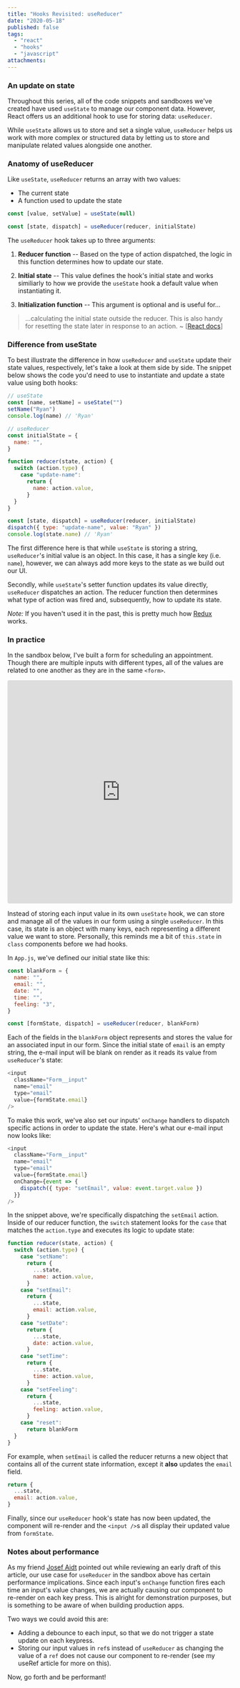 ```yaml
---
title: "Hooks Revisited: useReducer"
date: "2020-05-18"
published: false
tags:
  - "react"
  - "hooks"
  - "javascript"
attachments:
---
```



### An update on state

Throughout this series, all of the code snippets and sandboxes we've created have used `useState` to manage our component data. However, React offers us an additional hook to use for storing data: `useReducer`.

While `useState` allows us to store and set a single value, `useReducer` helps us work with more complex or structured data by letting us to store and manipulate related values alongside one another.

### Anatomy of useReducer

Like `useState`, `useReducer` returns an array with two values:

- The current state
- A function used to update the state

```javascript
const [value, setValue] = useState(null)

const [state, dispatch] = useReducer(reducer, initialState)
```

The `useReducer` hook takes up to three arguments:

1. **Reducer function** -- Based on the type of action dispatched, the logic in this function determines how to update our state.

2. **Initial state** -- This value defines the hook's initial state and works similiarly to how we provide the `useState` hook a default value when instantiating it.

3. **Initialization function** -- This argument is optional and is useful for...

> ...calculating the initial state outside the reducer. This is also handy for resetting the state later in response to an action. ~ [[React docs](https://reactjs.org/docs/hooks-reference.html#lazy-initialization)]

### Difference from useState

To best illustrate the difference in how `useReducer` and `useState` update their state values, respectively, let's take a look at them side by side. The snippet below shows the code you'd need to use to instantiate and update a state value using both hooks:

```javascript
// useState
const [name, setName] = useState("")
setName("Ryan")
console.log(name) // 'Ryan'

// useReducer
const initialState = {
  name: "",
}

function reducer(state, action) {
  switch (action.type) {
    case "update-name":
      return {
        name: action.value,
      }
  }
}

const [state, dispatch] = useReducer(reducer, initialState)
dispatch({ type: "update-name", value: "Ryan" })
console.log(state.name) // 'Ryan'
```

The first difference here is that while `useState` is storing a string, `useReducer`'s initial value is an object. In this case, it has a single key (i.e. `name`), however, we can always add more keys to the state as we build out our UI.

Secondly, while `useState`'s setter function updates its value directly, `useReducer` dispatches an action. The reducer function then determines what type of action was fired and, subsequently, how to update its state.

_Note:_ If you haven't used it in the past, this is pretty much how [Redux](https://redux.js.org/) works.

### In practice

In the sandbox below, I've built a form for scheduling an appointment. Though there are multiple inputs with different types, all of the values are related to one another as they are in the same `<form>`.

<iframe
  src="https://codesandbox.io/embed/hooksusereducer-5rntg?fontsize=14&hidenavigation=1&theme=dark"
  style="width:100%; height:500px; border:0; border-radius: 4px; overflow:hidden;"
  title="hooks/useReducer"
  allow="accelerometer; ambient-light-sensor; camera; encrypted-media; geolocation; gyroscope; hid; microphone; midi; payment; usb; vr"
  sandbox="allow-forms allow-modals allow-popups allow-presentation allow-same-origin allow-scripts"
></iframe>

Instead of storing each input value in its own `useState` hook, we can store and manage all of the values in our form using a single `useReducer`. In this case, its state is an object with many keys, each representing a different value we want to store. Personally, this reminds me a bit of `this.state` in `class` components before we had hooks.

In `App.js`, we've defined our initial state like this:

```javascript
const blankForm = {
  name: "",
  email: "",
  date: "",
  time: "",
  feeling: "3",
}

const [formState, dispatch] = useReducer(reducer, blankForm)
```

Each of the fields in the `blankForm` object represents and stores the value for an associated input in our form. Since the initial state of `email` is an empty string, the e-mail input will be blank on render as it reads its value from `useReducer`'s state:

```javascript
<input
  className="Form__input"
  name="email"
  type="email"
  value={formState.email}
/>
```

To make this work, we've also set our inputs' `onChange` handlers to dispatch specific actions in order to update the state. Here's what our e-mail input now looks like:

```javascript
<input
  className="Form__input"
  name="email"
  type="email"
  value={formState.email}
  onChange={event => {
    dispatch({ type: "setEmail", value: event.target.value })
  }}
/>
```

In the snippet above, we're specifically dispatching the `setEmail` action. Inside of our reducer function, the `switch` statement looks for the `case` that matches the `action.type` and executes its logic to update state:

```javascript
function reducer(state, action) {
  switch (action.type) {
    case "setName":
      return {
        ...state,
        name: action.value,
      }
    case "setEmail":
      return {
        ...state,
        email: action.value,
      }
    case "setDate":
      return {
        ...state,
        date: action.value,
      }
    case "setTime":
      return {
        ...state,
        time: action.value,
      }
    case "setFeeling":
      return {
        ...state,
        feeling: action.value,
      }
    case "reset":
      return blankForm
  }
}
```

For example, when `setEmail` is called the reducer returns a new object that contains all of the current state information, except it **also** updates the `email` field.

```javascript
return {
  ...state,
  email: action.value,
}
```

Finally, since our `useReducer` hook's state has now been updated, the component will re-render and the `<input />`s all display their updated value from `formState`.

### Notes about performance

As my friend [Josef Aidt](https://josefaidt.dev/) pointed out while reviewing an early draft of this article, our use case for `useReducer` in the sandbox above has certain performance implications. Since each input's `onChange` function fires each time an input's value changes, we are actually causing our component to re-render on each key press. This is alright for demonstration purposes, but is something to be aware of when building production apps.

Two ways we could avoid this are:

- Adding a debounce to each input, so that we do not trigger a state update on each keypress.
- Storing our input values in `ref`s instead of `useReducer` as changing the value of a `ref` does not cause our component to re-render (see my <Link to="/hooks-useref">useRef</Link> article for more on this).

Now, go forth and be performant!
